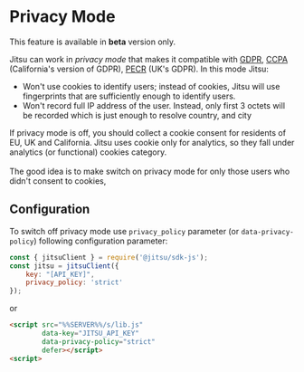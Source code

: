 # Privacy Mode

<Hint>
    This feature is available in <b>beta</b> version only.
</Hint>

Jitsu can work in *privacy mode* that makes it compatible with [GDPR](https://gdpr.eu/), [CCPA](https://oag.ca.gov/privacy/ccpa)
(California's version of GDPR), [PECR](https://ico.org.uk/for-organisations/guide-to-pecr/) (UK's GDPR).
In this mode Jitsu:

 * Won't use cookies to identify users; instead of cookies, Jitsu will use fingerprints that are sufficiently enough to identify users.
 * Won't record full IP address of the user. Instead, only first 3 octets will be recorded which is just enough to resolve country, and city


<Hint>
    If privacy mode is off, you should collect a cookie consent for residents of EU, UK and California. Jitsu uses cookie only for
    analytics, so they fall under analytics (or functional) cookies category.
    <br /><br />
    The good idea is to make switch on privacy mode for only those users who didn't consent to cookies,
</Hint>


## Configuration

To switch off privacy mode use `privacy_policy` parameter (or `data-privacy-policy`) following configuration parameter:

```javascript
const { jitsuClient } = require('@jitsu/sdk-js');
const jitsu = jitsuClient({
    key: "[API_KEY]",
    privacy_policy: 'strict'
});
```

or
```html
<script src="%%SERVER%%/s/lib.js"
        data-key="JITSU_API_KEY"
        data-privacy-policy="strict"
        defer></script>
<script>
```

